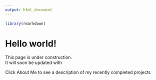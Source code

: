 ```yaml
---
output: html_document
---
```


```r
library(rmarkdown)
```


# Hello world!

This page is under construction.  
It will soon be updated with 

Click About Me to see a description of my recently completed projects
